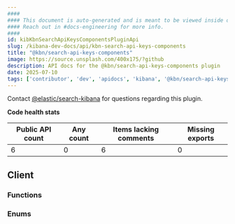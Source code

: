 ```yaml
---
####
#### This document is auto-generated and is meant to be viewed inside our experimental, new docs system.
#### Reach out in #docs-engineering for more info.
####
id: kibKbnSearchApiKeysComponentsPluginApi
slug: /kibana-dev-docs/api/kbn-search-api-keys-components
title: "@kbn/search-api-keys-components"
image: https://source.unsplash.com/400x175/?github
description: API docs for the @kbn/search-api-keys-components plugin
date: 2025-07-10
tags: ['contributor', 'dev', 'apidocs', 'kibana', '@kbn/search-api-keys-components']
---
```




Contact [@elastic/search-kibana](https://github.com/orgs/elastic/teams/search-kibana) for questions regarding this plugin.

**Code health stats**

| Public API count  | Any count | Items lacking comments | Missing exports |
|-------------------|-----------|------------------------|-----------------|
| 6 | 0 | 6 | 0 |

## Client

### Functions
<DocDefinitionList data={kbnSearchApiKeysComponentsObj.client.functions}/>

### Enums
<DocDefinitionList data={kbnSearchApiKeysComponentsObj.client.enums}/>

